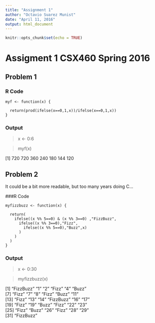 ```yaml
---
title: "Assignment 1"
author: "Octavio Suarez Munist"
date: "April 11, 2016"
output: html_document
---
```


```r
knitr::opts_chunk$set(echo = TRUE)
```

# Assigment 1 CSX460 Spring 2016


## Problem 1

### R Code
```
myf <- function(x) {

  return(prod(ifelse(x==0,1,x))/ifelse(x==0,1,x))
}
```

### Output
> x <- 0:6

> myf(x)

[1] 720 720 360 240 180 144 120



## Problem 2

It could be a bit more readable, but too many years doing C...

###R Code
```
myfizzbuzz <- function(x) {
  
  return(
    ifelse((x %% 5==0) & (x %% 3==0) ,"FizzBuzz",
      ifelse((x %% 3==0),"Fizz",
        ifelse((x %% 5==0),"Buzz",x)
      )
    )
  )
}
```

### Output
> x <- 0:30

> myfizzbuzz(x)

 [1] "FizzBuzz" "1"        "2"        "Fizz"     "4"        "Buzz"    
 [7] "Fizz"     "7"        "8"        "Fizz"     "Buzz"     "11"      
[13] "Fizz"     "13"       "14"       "FizzBuzz" "16"       "17"      
[19] "Fizz"     "19"       "Buzz"     "Fizz"     "22"       "23"      
[25] "Fizz"     "Buzz"     "26"       "Fizz"     "28"       "29"      
[31] "FizzBuzz"